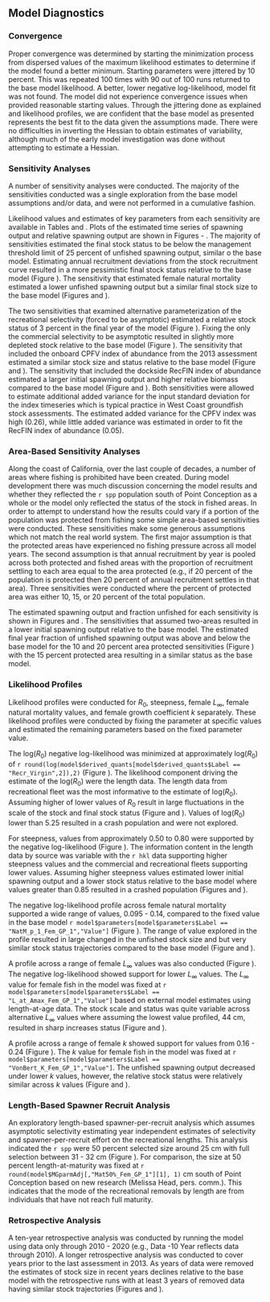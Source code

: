 ## Model Diagnostics


### Convergence

Proper convergence was determined by starting the minimization process from dispersed values of the maximum likelihood estimates to determine if the model found a better minimum. Starting parameters were jittered by 10 percent. This was repeated 100 times with 90 out of 100 runs returned to the base model likelihood. A better, lower negative log-likelihood, model fit was not found. The model did not experience convergence issues when provided reasonable starting values. Through the jittering done as explained and likelihood profiles, we are confident that the base model as presented represents the best fit to the data given the assumptions made. There were no difficulties in inverting the Hessian to obtain estimates of variability, although much of the early model investigation was done without attempting to estimate a Hessian. 


### Sensitivity Analyses

A number of sensitivity analyses were conducted.  The majority of the sensitivities conducted was a single exploration from the base model assumptions and/or data, and were not performed in a cumulative fashion.

\begin{enumerate}
   
  \item Estimate female natural mortality.

  \item Estimate the coefficient of variation for older fish by sex. 

  \item Estimate annual recruitment deviations.

  \item Data weighting according to the McAllister-Ianelli method using the weighting values shown in Table \ref{tab:dw}. 
  
  \item Data weighting according to the Dirichlet method where the estimated parameters are shown in Table \ref{tab:dw}.

  \item Fix selectivity for the commercial fleet to be asymptotic. 
  
  \item Fix selectivity for the recreational fleet to be asymptotic. 
    
  \item Fix selectivity for both the commercial and recreational fleets to be asymptotic. 
  
  \item Fit to the dockside RecFIN index of abundance abundance used in the 2013 assessment. 

  \item Fit to the onboard CPFV index of abundance used in the 2013 assessment. 
  
\end{enumerate}

Likelihood values and estimates of key parameters from each sensitivity are available in Tables \ref{tab:sensitivities-1} and \ref{tab:sensitivities-1}. Plots of the estimated time series of spawning output and relative spawning output are shown in Figures \ref{fig:sens-ssb-1} - \ref{fig:sens-depl-2}. The majority of sensitivities estimated the final stock status to be below the management threshold limit of 25 percent of unfished spawning output, similar o the base model. Estimating annual recruitment deviations from the stock recruitment curve resulted in a more pessimistic final stock status relative to the base model (Figure \ref{fig:sens-depl-1}).  The sensitivity that estimated female natural mortality estimated a lower unfished spawning output but a similar final stock size to the base model (Figures \ref{fig:sens-ssb-1} and \ref{fig:sens-depl-1}). 

The two  sensitivities that examined alternative parameterization of the recreational selectivity (forced to be asymptotic) estimated a relative stock status of 3 percent in the final year of the model (Figure \ref{fig:sens-depl-2}). Fixing the only the commercial selectivity to be asymptotic resulted in slightly more depleted stock relative to the base model (Figure \ref{fig:sens-depl-2}). The sensitivity that included the onboard CPFV index of abundance from the 2013 assessment estimated a similar stock size and status relative to the base model (Figure \ref{fig:sens-ssb-2} and \ref{fig:sens-depl-2}). The sensitivity that included the dockside RecFIN index of abundance estimated a larger initial spawning output and higher relative biomass compared to the base model (Figure \ref{fig:sens-ssb-2} and \ref{fig:sens-depl-2}). Both sensitivities were allowed to estimate additional added variance for the input standard deviation for the index timeseries which is typical practice in West Coast groundfish stock assessments. The estimated added variance for the CPFV index was high (0.26), while little added variance was estimated in order to fit the  RecFIN index of abundance (0.05).

### Area-Based Sensitivity Analyses 

Along the coast of California, over the last couple of decades, a number of areas where fishing is prohibited have been created. During model development there was much discussion concerning the model results and whether they reflected the `r spp` population south of Point Conception as a whole or the model only reflected the status of the stock in fished areas. In order to attempt to understand how the results could vary if a portion of the population was protected from fishing some simple area-based sensitivities were conducted.  These sensitivities make some generous assumptions which not match the real world system.  The first major assumption is that the protected areas have experienced no fishing pressure across all model years. The second assumption is that annual recruitment by year is pooled across both protected and fished areas with the proportion of recruitment settling to each area equal to the area protected (e.g., if 20 percent of the population is protected then 20 percent of annual recruitment settles in that area). Three sensitivities were conducted where the percent of protected area was either 10, 15, or 20 percent of the total population.

The estimated spawning output and fraction unfished for each sensitivity is shown in Figures  \ref{fig:sens-area-ssb} and \ref{fig:sens-area-depl}. The sensitivities that assumed two-areas resulted in a lower initial spawning output relative to the base model.  The estimated final year fraction of unfished spawning output was above and below the base model for the 10 and 20 percent area protected sensitivities (Figure \ref{fig:sens-area-depl}) with the 15 percent protected area resulting in a similar status as the base model. 

### Likelihood Profiles

Likelihood profiles were conducted for $R_0$, steepness, female $L_{\infty}$, female natural mortality values, and female growth coefficient $k$ separately. These likelihood profiles were conducted by fixing the parameter at specific values and estimated the remaining parameters based on the fixed parameter value.

The log($R_0$) negative log-likelihood was minimized at approximately log($R_0$) of `r round(log(model$derived_quants[model$derived_quants$Label == "Recr_Virgin",2]),2)` (Figure \ref{fig:r0-profile}). The likelihood component driving the estimate of the log($R_0$) were the length data.  The length data from recreational fleet was the most informative to the estimate of log($R_0$).  Assuming higher of lower values of $R_0$ result in large fluctuations in the scale of the stock and final stock status (Figure \ref{fig:r0-ssb} and \ref{fig:r0-depl}). Values of log($R_0$) lower than 5.25 resulted in a crash population and were not explored. 

For steepness, values from approximately 0.50 to 0.80 were supported by the negative log-likelihood (Figure \ref{fig:h-profile}).  The information content in the length data by source was variable with the `r hkl` data supporting higher steepness values and the commercial and recreational fleets supporting lower values. Assuming higher steepness values estimated lower initial spawning output and a lower stock status relative to the base model where values greater than 0.85 resulted in a crashed population (Figures \ref{fig:h-ssb} and \ref{fig:h-depl}).  

The negative log-likelihood profile across female natural mortality supported a wide range of values, 0.095 - 0.14, compared to the fixed value in the base model `r model$parameters[model$parameters$Label == "NatM_p_1_Fem_GP_1","Value"]` (Figure \ref{fig:m-profile}). The range of value explored in the profile resulted in large changed in the unfished stock size and but very similar stock status trajectories compared to the base model (Figure \ref{fig:m-ssb} and  \ref{fig:m-depl}). 

A profile across a range of female $L_{\infty}$ values was also conducted (Figure \ref{fig:linf-profile}).  The negative log-likelihood showed support for lower $L_{\infty}$ values. The $L_{\infty}$ value for female fish in the model was fixed at `r model$parameters[model$parameters$Label == "L_at_Amax_Fem_GP_1","Value"]` based on external model estimates using length-at-age data. The stock scale and status was quite variable across alternative $L_{\infty}$ values where assuming the lowest value profiled, 44 cm, resulted in sharp increases status (Figure \ref{fig:linf-ssb} and \ref{fig:linf-depl}).

A profile across a range of female $k$ showed support for values from 0.16 - 0.24 (Figure \ref{fig:k-profile}). The $k$ value for female fish in the model was fixed at `r model$parameters[model$parameters$Label == "VonBert_K_Fem_GP_1","Value"]`. The unfished spawning output decreased under lower $k$ values, however, the relative stock status were relatively similar across $k$ values (Figure \ref{fig:k-ssb} and \ref{fig:k-depl}).

### Length-Based Spawner Recruit Analysis 

An exploratory length-based spawner-per-recruit analysis which assumes asymptotic selectivity estimating year independent estimates of selectivity and spawner-per-recruit effort on the recreational lengths. This analysis indicated the `r spp` were 50 percent selected size around 25 cm with full selection between 31 - 32 cm  (Figure \ref{fig:lbspr}). For comparison, the size at 50 percent length-at-maturity was fixed at `r round(model$MGparmAdj[,"Mat50%_Fem_GP_1"][1], 1)` cm south of Point Conception based on new research (Melissa Head, pers. comm.).  This indicates that the mode of the recreational removals by length are from individuals that have not reach full maturity. 

### Retrospective Analysis

A ten-year retrospective analysis was conducted by running the model using data only through 2010 - 2020 (e.g., Data -10 Year reflects data through 2010). A longer retrospective analysis was conducted to cover years prior to the last assessment in 2013. As years of data were removed the estimates of stock size in recent years declines relative to the base model with the retrospective runs with at least 3 years of removed data having similar stock trajectories (Figures \ref{fig:retro-ssb} and \ref{fig:retro-depl}). 